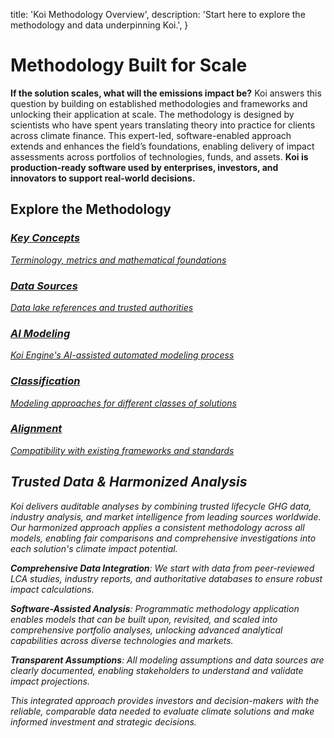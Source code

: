 
  title: 'Koi Methodology Overview',
  description:
    'Start here to explore the methodology and data underpinning Koi.',
}

# Methodology Built for Scale

<PageInformationalData lastModified={lastModified} />

**If the solution scales, what will the emissions impact be?** Koi answers this question by building on established methodologies and frameworks and unlocking their application at scale. The methodology is designed by scientists who have spent years translating theory into practice for clients across climate finance. This expert-led, software-enabled approach extends and enhances the field’s foundations, enabling delivery of impact assessments across portfolios of technologies, funds, and assets. **Koi is production-ready software used by enterprises, investors, and innovators to support real-world decisions.**

## Explore the Methodology

<div className="grid grid-cols-1 sm:grid-cols-2 lg:grid-cols-5 gap-4 my-6">
  <a href="/docs/data-and-methodology/terms-and-concepts" className="group block p-4 rounded-lg border border-zinc-200 dark:border-zinc-700 hover:border-koiBlue-300 dark:hover:border-koiBlue-400 transition-colors">
    <div className="flex items-center gap-3">
      <div className="flex h-8 w-8 items-center justify-center rounded-full bg-zinc-900/5 ring-1 ring-zinc-900/25 backdrop-blur-[2px] transition duration-300 group-hover:bg-koiBlue-100 dark:bg-white/7.5 dark:ring-white/15 dark:group-hover:bg-koiBlue-900/30">
        <i className="fa-regular fa-book text-koiBlue-600 dark:text-koiBlue-400 text-sm" />
      </div>
      <div>
        <h3 className="font-semibold text-sm text-zinc-900 dark:text-white group-hover:text-koiBlue-600 dark:group-hover:text-koiBlue-400">Key Concepts</h3>
        <p className="text-xs text-zinc-600 dark:text-zinc-400">Terminology, metrics and mathematical foundations</p>
      </div>
    </div>
  </a>
  
  <a href="/docs/data-and-methodology/koi-data" className="group block p-4 rounded-lg border border-zinc-200 dark:border-zinc-700 hover:border-koiOrange-300 dark:hover:border-koiOrange-400 transition-colors">
    <div className="flex items-center gap-3">
      <div className="flex h-8 w-8 items-center justify-center rounded-full bg-zinc-900/5 ring-1 ring-zinc-900/25 backdrop-blur-[2px] transition duration-300 group-hover:bg-koiOrange-100 dark:bg-white/7.5 dark:ring-white/15 dark:group-hover:bg-koiOrange-900/30">
        <i className="fa-regular fa-database text-koiOrange-600 dark:text-koiOrange-400 text-sm" />
      </div>
      <div>
        <h3 className="font-semibold text-sm text-zinc-900 dark:text-white group-hover:text-koiOrange-600 dark:group-hover:text-koiOrange-400">Data Sources</h3>
        <p className="text-xs text-zinc-600 dark:text-zinc-400">Data lake references and trusted authorities</p>
      </div>
    </div>
  </a>
  
  <a href="/docs/data-and-methodology/koi-engine" className="group block p-4 rounded-lg border border-zinc-200 dark:border-zinc-700 hover:border-koiBlue-300 dark:hover:border-koiBlue-400 transition-colors">
    <div className="flex items-center gap-3">
      <div className="flex h-8 w-8 items-center justify-center rounded-full bg-zinc-900/5 ring-1 ring-zinc-900/25 backdrop-blur-[2px] transition duration-300 group-hover:bg-koiBlue-100 dark:bg-white/7.5 dark:ring-white/15 dark:group-hover:bg-koiBlue-900/30">
        <i className="fa-regular fa-robot text-koiBlue-600 dark:text-koiBlue-400 text-sm" />
      </div>
      <div>
        <h3 className="font-semibold text-sm text-zinc-900 dark:text-white group-hover:text-koiBlue-600 dark:group-hover:text-koiBlue-400">AI Modeling</h3>
        <p className="text-xs text-zinc-600 dark:text-zinc-400">Koi Engine's AI-assisted automated modeling process</p>
      </div>
    </div>
  </a>
  
  <a href="/docs/data-and-methodology/classification-overview" className="group block p-4 rounded-lg border border-zinc-200 dark:border-zinc-700 hover:border-koiGreen-300 dark:hover:border-koiGreen-400 transition-colors">
    <div className="flex items-center gap-3">
      <div className="flex h-8 w-8 items-center justify-center rounded-full bg-zinc-900/5 ring-1 ring-zinc-900/25 backdrop-blur-[2px] transition duration-300 group-hover:bg-koiGreen-100 dark:bg-white/7.5 dark:ring-white/15 dark:group-hover:bg-koiGreen-900/30">
        <i className="fa-regular fa-tags text-koiGreen-600 dark:text-koiGreen-400 text-sm" />
      </div>
      <div>
        <h3 className="font-semibold text-sm text-zinc-900 dark:text-white group-hover:text-koiGreen-600 dark:group-hover:text-koiGreen-400">Classification</h3>
        <p className="text-xs text-zinc-600 dark:text-zinc-400">Modeling approaches for different classes of solutions</p>
      </div>
    </div>
  </a>
  
  <a href="/docs/data-and-methodology/methodology-alignment" className="group block p-4 rounded-lg border border-zinc-200 dark:border-zinc-700 hover:border-koiYellow-300 dark:hover:border-koiYellow-400 transition-colors">
    <div className="flex items-center gap-3">
      <div className="flex h-8 w-8 items-center justify-center rounded-full bg-zinc-900/5 ring-1 ring-zinc-900/25 backdrop-blur-[2px] transition duration-300 group-hover:bg-koiYellow-100 dark:bg-white/7.5 dark:ring-white/15 dark:group-hover:bg-koiYellow-900/30">
        <i className="fa-regular fa-shapes text-koiYellow-600 dark:text-koiYellow-400 text-sm" />
      </div>
      <div>
        <h3 className="font-semibold text-sm text-zinc-900 dark:text-white group-hover:text-koiYellow-600 dark:group-hover:text-koiYellow-400">Alignment</h3>
        <p className="text-xs text-zinc-600 dark:text-zinc-400"> Compatibility with existing frameworks and standards</p>
      </div>
    </div>
  </a>
</div>

## Trusted Data & Harmonized Analysis

Koi delivers auditable analyses by combining trusted lifecycle GHG data, industry analysis, and market intelligence from leading sources worldwide. Our harmonized approach applies a consistent methodology across all models, enabling fair comparisons and comprehensive investigations into each solution's climate impact potential.

**Comprehensive Data Integration**: We start with data from peer-reviewed LCA studies, industry reports, and authoritative databases to ensure robust impact calculations.

**Software-Assisted Analysis**: Programmatic methodology application enables models that can be built upon, revisited, and scaled into comprehensive portfolio analyses, unlocking advanced analytical capabilities across diverse technologies and markets.

**Transparent Assumptions**: All modeling assumptions and data sources are clearly documented, enabling stakeholders to understand and validate impact projections.

This integrated approach provides investors and decision-makers with the reliable, comparable data needed to evaluate climate solutions and make informed investment and strategic decisions.
